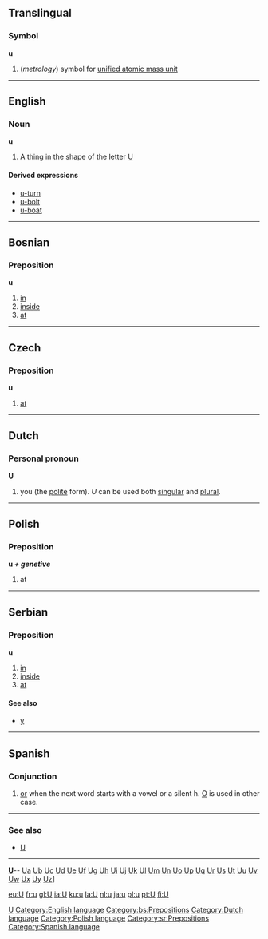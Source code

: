 [[Category:Latin letters|U]]
==Translingual==
===Symbol===
'''u'''
#(''metrology'') symbol for [[unified atomic mass unit]]
----

==English==
[[Category:English language]]
===Noun===
'''u'''
#A thing in the shape of the letter [[U]]

====Derived expressions====
*[[u-turn]]
*[[u-bolt]]
*[[u-boat]]

----

==Bosnian==
===Preposition===
'''u'''
#[[in]]
#[[inside]]
#[[at]]
[[Category:bs:Prepositions]]

----

==Czech==
===Preposition===
'''u'''
#[[at]]

----

==Dutch==
[[Category:Dutch language]]
===Personal pronoun===
'''U'''
# you (the [[polite]] form). ''U'' can be used both [[singular]] and [[plural]].

----

==Polish==
[[Category:Polish language]]
===Preposition===
'''u ''+ genetive'' '''
# at

----

==Serbian==
===Preposition===
'''u'''
#[[in]]
#[[inside]]
#[[at]]
====See also====
*[[у#Serbian|у]]
[[Category:sr:Prepositions]]

----

==Spanish==
[[Category:Spanish language]]
===Conjunction===
# [[or]] when the next word starts with a vowel or a silent h. [[O]] is used in other case.
----
===See also===
*[[U]]

----
{{Indexletters1}}  '''[http://wiktionary.org/w/wiki.phtml?title=Special:Allpages&from=U U] '''-- [http://wiktionary.org/w/wiki.phtml?title=Special:Allpages&from=Ua Ua] [http://wiktionary.org/w/wiki.phtml?title=Special:Allpages&from=Ub Ub] [http://wiktionary.org/w/wiki.phtml?title=Special:Allpages&from=Uc Uc] [http://wiktionary.org/w/wiki.phtml?title=Special:Allpages&from=Ud Ud] [http://wiktionary.org/w/wiki.phtml?title=Special:Allpages&from=Ue Ue] [http://wiktionary.org/w/wiki.phtml?title=Special:Allpages&from=Uf Uf] [http://wiktionary.org/w/wiki.phtml?title=Special:Allpages&from=Ug Ug] [http://wiktionary.org/w/wiki.phtml?title=Special:Allpages&from=Uh Uh] [http://wiktionary.org/w/wiki.phtml?title=Special:Allpages&from=Ui Ui] [http://wiktionary.org/w/wiki.phtml?title=Special:Allpages&from=Uj Uj] [http://wiktionary.org/w/wiki.phtml?title=Special:Allpages&from=Uk Uk] [http://wiktionary.org/w/wiki.phtml?title=Special:Allpages&from=Ul Ul] [http://wiktionary.org/w/wiki.phtml?title=Special:Allpages&from=Um Um] [http://wiktionary.org/w/wiki.phtml?title=Special:Allpages&from=Un Un] [http://wiktionary.org/w/wiki.phtml?title=Special:Allpages&from=Uo Uo] [http://wiktionary.org/w/wiki.phtml?title=Special:Allpages&from=Up Up] [http://wiktionary.org/w/wiki.phtml?title=Special:Allpages&from=Uq Uq] [http://wiktionary.org/w/wiki.phtml?title=Special:Allpages&from=Ur Ur] [http://wiktionary.org/w/wiki.phtml?title=Special:Allpages&from=Us Us] [http://wiktionary.org/w/wiki.phtml?title=Special:Allpages&from=Ut Ut] [http://wiktionary.org/w/wiki.phtml?title=Special:Allpages&from=Uu Uu] [http://wiktionary.org/w/wiki.phtml?title=Special:Allpages&from=Uv Uv] [http://wiktionary.org/w/wiki.phtml?title=Special:Allpages&from=Uw Uw] [http://wiktionary.org/w/wiki.phtml?title=Special:Allpages&from=Ux Ux] [http://wiktionary.org/w/wiki.phtml?title=Special:Allpages&from=Uy Uy] [http://wiktionary.org/w/wiki.phtml?title=Special:Allpages&from=Uz Uz]]<br>
{{Indexletters2}}

[[eu:U]]
[[fr:u]]
[[gl:U]]
[[ia:U]]
[[ku:u]]
[[la:U]]
[[nl:u]]
[[ja:u]]
[[pl:u]]
[[pt:U]]
[[fi:U]]